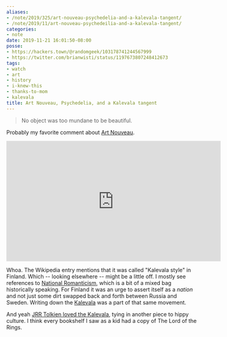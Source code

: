 ```yaml
---
aliases:
- /note/2019/325/art-nouveau-psychedelia-and-a-kalevala-tangent/
- /note/2019/11/art-nouveau-psychedeilia-and-a-kalevala-tangent/
categories:
- note
date: 2019-11-21 16:01:50-08:00
posse:
- https://hackers.town/@randomgeek/103178741244567999
- https://twitter.com/brianwisti/status/1197673807248412673
tags:
- watch
- art
- history
- i-knew-this
- thanks-to-mom
- kalevala
title: Art Nouveau, Psychedelia, and a Kalevala tangent
---
```


> No object was too mundane to be beautiful.

Probably my favorite comment about [Art Nouveau][].

<iframe width="560" height="315" src="https://www.youtube.com/embed/9vuqI2v2IRs" title="YouTube video player" frameborder="0" allow="accelerometer; autoplay; clipboard-write; encrypted-media; gyroscope; picture-in-picture" allowfullscreen></iframe>

Whoa. The Wikipedia entry mentions that it was called "Kalevala style" in Finland. Which -- looking elsewhere
-- might be a little off. I mostly see references to [National Romanticism][], which is a bit of a mixed bag
historically speaking. For Finland it was an urge to assert itself as a _nation_ and not just some dirt swapped
back and forth between Russia and Sweden. Writing down the [Kalevala][] was a part of that same movement.

[Art Nouveau]: https://en.wikipedia.org/wiki/Art_Nouveau
[National Romanticism]: https://en.wikipedia.org/wiki/Romantic_nationalism
[Kalevala]: https://en.wikisource.org/wiki/The_Kalevala

And yeah [JRR Tolkien loved the Kalevala][], tying in another piece to hippy culture. I think every bookshelf
I saw as a kid had a copy of The Lord of the Rings.

[JRR Tolkien loved the Kalevala]: http://tolkiengateway.net/wiki/Kalevala